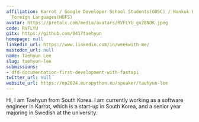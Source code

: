 ```yaml
---
affiliation: Karrot / Google Developer School Students(GDSC) / Hankuk University of
  Foreign Languages(HUFS)
avatar: https://pretalx.com/media/avatars/RVFLYU_gv28NOK.jpeg
code: RVFLYU
gitx: https://github.com/0417taehyun
homepage: null
linkedin_url: https://www.linkedin.com/in/weekwith-me/
mastodon_url: null
name: Taehyun Lee
slug: taehyun-lee
submissions:
- dfd-documentation-first-development-with-fastapi
twitter_url: null
website_url: https://ep2024.europython.eu/speaker/taehyun-lee
---
```


Hi, I am Taehyun from South Korea. I am currently working as a software engineer in Karrot, which is a start-up in South Korea, and a senior year majoring in Swedish at the university.
